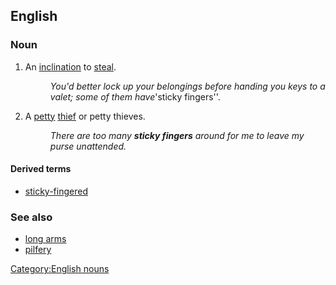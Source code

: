 ==English==

===Noun===
{{en-plural-noun|head=[[sticky]] [[fingers]]}} 

# {{idiomatic}} An [[inclination]] to [[steal]].
#: ''You'd better lock up your belongings before handing you keys to a valet; some of them have '''sticky fingers''. 
# {{idiomatic}} A [[petty]] [[thief]] or petty thieves. 
#: ''There are too many '''sticky fingers''' around for me to leave my purse unattended.''

====Derived terms====
* [[sticky-fingered]]

===See also===
* [[long arms]]
* [[pilfery]]

[[Category:English nouns]]